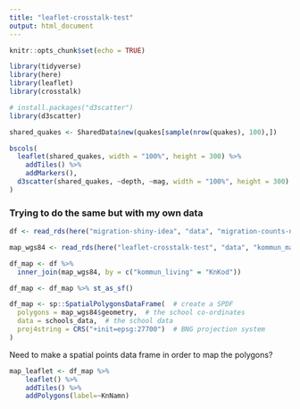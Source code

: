 ```yaml
---
title: "leaflet-crosstalk-test"
output: html_document
---
```


```r
knitr::opts_chunk$set(echo = TRUE)

library(tidyverse)
library(here)
library(leaflet)
library(crosstalk)
```


```r
# install.packages("d3scatter")
library(d3scatter)
```

```r
shared_quakes <- SharedData$new(quakes[sample(nrow(quakes), 100),])

bscols(
  leaflet(shared_quakes, width = "100%", height = 300) %>%
    addTiles() %>%
    addMarkers(),
  d3scatter(shared_quakes, ~depth, ~mag, width = "100%", height = 300)
)
```

### Trying to do the same but with my own data

```r
df <- read_rds(here("migration-shiny-idea", "data", "migration-counts-named.rds"))

map_wgs84 <- read_rds(here("leaflet-crosstalk-test", "data", "kommun_map_wgs84.rds"))

df_map <- df %>% 
  inner_join(map_wgs84, by = c("kommun_living" = "KnKod"))

df_map <- df_map %>% st_as_sf()

df_map <- sp::SpatialPolygonsDataFrame(  # create a SPDF
  polygons = map_wgs84$geometry,  # the school co-ordinates
  data = schools_data,  # the school data
  proj4string = CRS("+init=epsg:27700")  # BNG projection system
)
```

Need to make a spatial points data frame in order to map the polygons?

```r

map_leaflet <- df_map %>% 
    leaflet() %>% 
    addTiles() %>% 
    addPolygons(label=~KnNamn)
```

